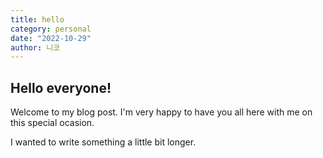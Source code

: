 ```yaml
---
title: hello
category: personal
date: "2022-10-29"
author: 니코
---
```


## Hello everyone!

Welcome to my blog post. I'm very happy to have you all here with me on this
special ocasion.

I wanted to write something a little bit longer.

